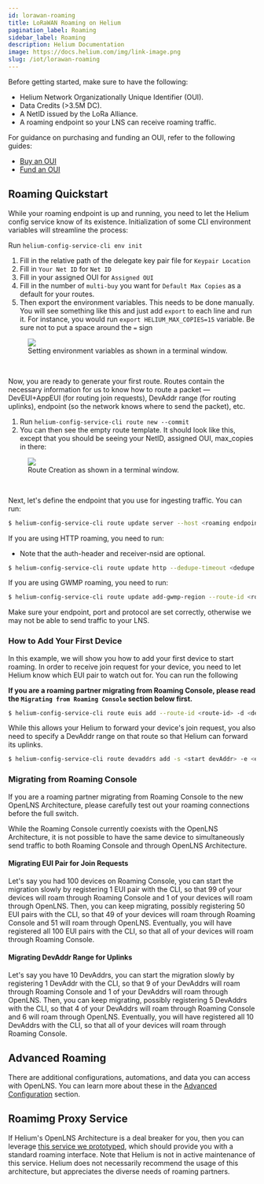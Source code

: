 ```yaml
---
id: lorawan-roaming
title: LoRaWAN Roaming on Helium
pagination_label: Roaming
sidebar_label: Roaming
description: Helium Documentation
image: https://docs.helium.com/img/link-image.png
slug: /iot/lorawan-roaming
---
```



Before getting started, make sure to have the following:

- Helium Network Organizationally Unique Identifier (OUI).
- Data Credits (>3.5M DC).
- A NetID issued by the LoRa Alliance.
- A roaming endpoint so your LNS can receive roaming traffic.

For guidance on purchasing and funding an OUI, refer to the following guides:

- [Buy an OUI](/iot/run-an-lns/buy-an-oui)
- [Fund an OUI](/iot/run-an-lns/fund-an-oui)

## Roaming Quickstart

While your roaming endpoint is up and running, you need to let the Helium config service know of its
existence. Initialization of some CLI environment variables will streamline the process:

Run `helium-config-service-cli env init`

1.  Fill in the relative path of the delegate key pair file for `Keypair Location`
1.  Fill in `Your Net ID` for `Net ID`
1.  Fill in your assigned OUI for `Assigned OUI`
1.  Fill in the number of `multi-buy` you want for `Default Max Copies` as a default for your
    routes.
1.  Then export the environment variables. This needs to be done manually. You will see something
    like this and just add `export` to each line and run it. For instance, you would run
    `export HELIUM_MAX_COPIES=15` variable. Be sure not to put a space around the `=` sign

<figure className="screensnippet-wrapper">
  <img
    src={useBaseUrl('img/open-lns/roaming-setup-env-variables.png')}
    className="add-shadow add-shadow-margin"
    style={{ maxHeight: 350, minWidth: 0 }}
  />
  <figcaption>Setting environment variables as shown in a terminal window.</figcaption>
</figure>
<br />

Now, you are ready to generate your first route. Routes contain the necessary information for us to
know how to route a packet — DevEUI+AppEUI (for routing join requests), DevAddr range (for routing
uplinks), endpoint (so the network knows where to send the packet), etc.

1.  Run `helium-config-service-cli route new --commit`
1.  You can then see the empty route template. It should look like this, except that you should be
    seeing your NetID, assigned OUI, max_copies in there:

<figure className="screensnippet-wrapper">
  <img
    src={useBaseUrl('img/open-lns/roaming-setup-generate-route.png')}
    className="add-shadow add-shadow-margin"
    style={{ maxHeight: 350, minWidth: 0 }}
  />
  <figcaption>Route Creation as shown in a terminal window.</figcaption>
</figure> <br />

Next, let's define the endpoint that you use for ingesting traffic. You can run:

```bash
$ helium-config-service-cli route update server --host <roaming endpoint> --port <roaming port> --route-id <route-id> --commit
```

If you are using HTTP roaming, you need to run:

- Note that the auth-header and receiver-nsid are optional.

```bash
$ helium-config-service-cli route update http --dedupe-timeout <dedupe timeout> --path <roaming endpoint sub-path> --auth-header <auth header> --receiver-nsid <ReceiverNSID> --route-id <route-id> --commit
```

If you are using GWMP roaming, you need to run:

```bash
$ helium-config-service-cli route update add-gwmp-region --route-id <route-id> --commit
```

Make sure your endpoint, port and protocol are set correctly, otherwise we may not be able to send
traffic to your LNS.

### How to Add Your First Device

In this example, we will show you how to add your first device to start roaming. In order to receive
join request for your device, you need to let Helium know which EUI pair to watch out for. You can
run the following

**If you are a roaming partner migrating from Roaming Console, please read the
`Migrating from Roaming Console` section below first.**

```bash
$ helium-config-service-cli route euis add --route-id <route-id> -d <dev-eui> -a <app-eui> --commit
```

While this allows your Helium to forward your device's join request, you also need to specify a
DevAddr range on that route so that Helium can forward its uplinks.

```bash
$ helium-config-service-cli route devaddrs add -s <start devAddr> -e <end devAddr> --route-id <route-id> -- commit
```

### Migrating from Roaming Console

If you are a roaming partner migrating from Roaming Console to the new OpenLNS Architecture, please
carefully test out your roaming connections before the full switch.

While the Roaming Console currently coexists with the OpenLNS Architecture, it is not possible to
have the same device to simultaneously send traffic to both Roaming Console and through OpenLNS
Architecture.

#### Migrating EUI Pair for Join Requests

Let's say you had 100 devices on Roaming Console, you can start the migration slowly by registering
1 EUI pair with the CLI, so that 99 of your devices will roam through Roaming Console and 1 of your
devices will roam through OpenLNS. Then, you can keep migrating, possibly registering 50 EUI pairs
with the CLI, so that 49 of your devices will roam through Roaming Console and 51 will roam through
OpenLNS. Eventually, you will have registered all 100 EUI pairs with the CLI, so that all of your
devices will roam through Roaming Console.

#### Migrating DevAddr Range for Uplinks

Let's say you have 10 DevAddrs, you can start the migration slowly by registering 1 DevAddr with the
CLI, so that 9 of your DevAddrs will roam through Roaming Console and 1 of your DevAddrs will roam
through OpenLNS. Then, you can keep migrating, possibly registering 5 DevAddrs with the CLI, so that
4 of your DevAddrs will roam through Roaming Console and 6 will roam through OpenLNS. Eventually,
you will have registered all 10 DevAddrs with the CLI, so that all of your devices will roam through
Roaming Console.

## Advanced Roaming

There are additional configurations, automations, and data you can access with OpenLNS. You can
learn more about these in the [Advanced Configuration](/iot/run-an-lns/advanced-configuration)
section.

## Roamimg Proxy Service

If Helium's OpenLNS Architecture is a deal breaker for you, then you can leverage
[this service we prototyped](https://github.com/helium/helium-packet-router-ingest), which should
provide you with a standard roaming interface. Note that Helium is not in active maintenance of this
service. Helium does not necessarily recommend the usage of this architecture, but appreciates the
diverse needs of roaming partners.
